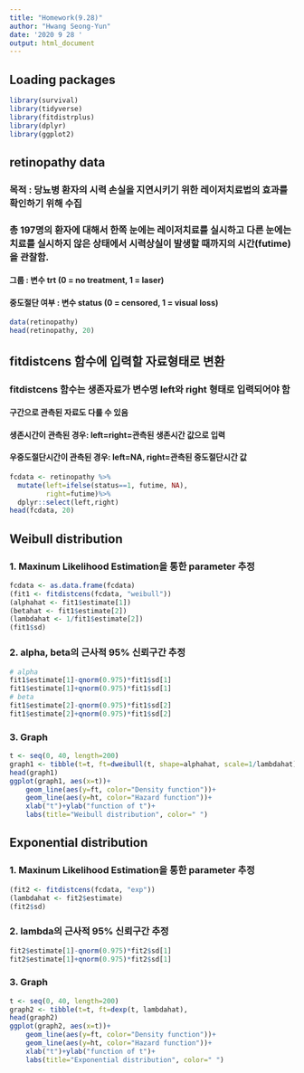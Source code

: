 ```yaml
---
title: "Homework(9.28)"
author: "Hwang Seong-Yun"
date: '2020 9 28 '
output: html_document
---
```


## Loading packages

```r
library(survival)
library(tidyverse)
library(fitdistrplus)
library(dplyr)
library(ggplot2)
```


## retinopathy data
### 목적 : 당뇨병 환자의 시력 손실을 지연시키기 위한 레이저치료법의 효과를 확인하기 위해 수집
### 총 197명의 환자에 대해서 한쪽 눈에는 레이저치료를 실시하고 다른 눈에는 치료를 실시하지 않은 상태에서 시력상실이 발생할 때까지의 시간(futime)을 관찰함.
#### 그룹 : 변수 trt (0 = no treatment, 1 = laser)
#### 중도절단 여부 : 변수 status (0 = censored, 1 = visual loss)

```r
data(retinopathy)
head(retinopathy, 20)
```


## fitdistcens 함수에 입력할 자료형태로 변환
### fitdistcens 함수는 생존자료가 변수명 left와 right 형태로 입력되어야 함
#### 구간으로 관측된 자료도 다룰 수 있음
#### 생존시간이 관측된 경우: left=right=관측된 생존시간 값으로 입력
#### 우중도절단시간이 관측된 경우: left=NA, right=관측된 중도절단시간 값

```r
fcdata <- retinopathy %>% 
  mutate(left=ifelse(status==1, futime, NA),
         right=futime)%>%
  dplyr::select(left,right)
head(fcdata, 20)
```


## Weibull distribution
### 1. Maxinum Likelihood Estimation을 통한 parameter 추정

```r
fcdata <- as.data.frame(fcdata)
(fit1 <- fitdistcens(fcdata, "weibull"))
(alphahat <- fit1$estimate[1])
(betahat <- fit1$estimate[2])
(lambdahat <- 1/fit1$estimate[2])
(fit1$sd)
```

### 2. alpha, beta의 근사적 95% 신뢰구간 추정

```r
# alpha
fit1$estimate[1]-qnorm(0.975)*fit1$sd[1] 
fit1$estimate[1]+qnorm(0.975)*fit1$sd[1]
# beta
fit1$estimate[2]-qnorm(0.975)*fit1$sd[2] 
fit1$estimate[2]+qnorm(0.975)*fit1$sd[2]
```

### 3. Graph

```r
t <- seq(0, 40, length=200)
graph1 <- tibble(t=t, ft=dweibull(t, shape=alphahat, scale=1/lambdahat),                  St=1-pweibull(t, shape=alphahat, scale=1/lambdahat),                    ht=ft/St)
head(graph1)
ggplot(graph1, aes(x=t))+
    geom_line(aes(y=ft, color="Density function"))+
    geom_line(aes(y=ht, color="Hazard function"))+
    xlab("t")+ylab("function of t")+
    labs(title="Weibull distribution", color=" ")
```


## Exponential distribution
### 1. Maxinum Likelihood Estimation을 통한 parameter 추정

```r
(fit2 <- fitdistcens(fcdata, "exp"))
(lambdahat <- fit2$estimate)
(fit2$sd)
```

### 2. lambda의 근사적 95% 신뢰구간 추정

```r
fit2$estimate[1]-qnorm(0.975)*fit2$sd[1] 
fit2$estimate[1]+qnorm(0.975)*fit2$sd[1]
```

### 3. Graph

```r
t <- seq(0, 40, length=200)
graph2 <- tibble(t=t, ft=dexp(t, lambdahat),                                             St=1-pexp(t, lambdahat), ht=ft/St)
head(graph2)
ggplot(graph2, aes(x=t))+
    geom_line(aes(y=ft, color="Density function"))+
    geom_line(aes(y=ht, color="Hazard function"))+
    xlab("t")+ylab("function of t")+
    labs(title="Exponential distribution", color=" ")
```

